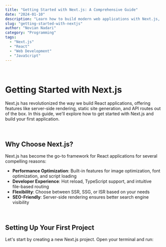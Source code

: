 ```yaml
---
title: "Getting Started with Next.js: A Comprehensive Guide"
date: "2024-01-10"
description: "Learn how to build modern web applications with Next.js, from setup to deployment"
slug: "getting-started-with-nextjs"
author: "Novian Nadari"
category: "Programming"
tags:
  - "Next.js"
  - "React"
  - "Web Development"
  - "JavaScript"
---
```



<br />

# **Getting Started with Next.js**

Next.js has revolutionized the way we build React applications, offering features like server-side rendering, static site generation, and API routes out of the box. In this guide, we'll explore how to get started with Next.js and build your first application.

<br />

## **Why Choose Next.js?**

Next.js has become the go-to framework for React applications for several compelling reasons:

- **Performance Optimization**: Built-in features for image optimization, font optimization, and script loading
- **Developer Experience**: Hot reload, TypeScript support, and intuitive file-based routing
- **Flexibility**: Choose between SSR, SSG, or ISR based on your needs
- **SEO-Friendly**: Server-side rendering ensures better search engine visibility

<br />

## **Setting Up Your First Project**

Let's start by creating a new Next.js project. Open your terminal and run: 